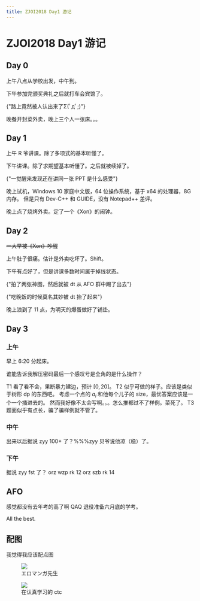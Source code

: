 ```yaml
---
title: ZJOI2018 Day1 游记
---
```


# ZJOI2018 Day1 游记


<Metadata author="swwind" time="2018-3-18" />

## Day 0

上午八点从学校出发，中午到。

下午参加完颁奖典礼之后就打车会宾馆了。

<p>
  <span class="truth" title="你知道的太多了">
    {"路上竟然被人认出来了Σ(ﾟдﾟ;)"}
  </span>
</p>

晚餐开封菜外卖，晚上三个人一张床。。。

## Day 1

上午 R 爷讲课。除了多项式的基本听懂了。

下午讲课。除了求期望基本听懂了。之后就被续掉了。

<p>
  <span class="truth" title="你知道的太多了">
    {"一觉醒来发现还在讲同一张 PPT 是什么感受"}
  </span>
</p>

晚上试机，Windows 10 家庭中文版，64 位操作系统，基于 x64 的处理器，8G 内存。
但是只有 Dev-C++ 和 GUIDE，没有 Notepad++ 差评。

晚上点了烧烤外卖。定了一个《Хоп》的闹钟。

## Day 2

~~一大早被《Хоп》吵醒~~

上午肚子很痛。估计是外卖吃坏了。Shift。

下午有点好了，但是讲课多数时间属于掉线状态。

<p>
  <span class="truth" title="说实话我这个角度神了">
    {"拍了两张神图，然后就被 dt 从 AFO 群中踢了出去"}
  </span>
</p>

<p>
  <span class="truth" title="卧槽">
    {"吃晚饭的时候莫名其妙被 dt 抬了起来"}
  </span>
</p>

晚上浪到了 11 点，为明天的爆蛋做好了铺垫。

## Day 3

### 上午

早上 6:20 分起床。

谁能告诉我解压密码最后一个感叹号是全角的是什么操作？

T1 看了看不会，果断暴力建边，预计 $[0,20]$。
T2 似乎可做的样子。应该是类似于树形 dp 的东西吧。
考虑一个点的 $a_i$ 和他每个儿子的 size，最优答案应该是一个一个插进去的。
然而我好像不太会写啊。。。怎么推都过不了样例。菜死了。
T3 题面似乎有点长，骗了骗样例就不管了。

### 中午

出来以后据说 zyy 100+ 了？%%%zyy
贝爷说他凉（稳）了。

### 下午

据说 zyy fst 了？
orz wzp rk 12
orz szb rk 14

## AFO

感觉都没有去年考的高了啊 QAQ
退役准备六月底的学考。

All the best.

## 配图

我觉得我应该配点图

<figure>
  <img src="https://i.loli.net/2018/03/21/5ab241daa2173.jpg" />
  <figcaption>エロマンガ先生</figcaption>
</figure>

<figure>
  <img src="https://i.loli.net/2018/03/21/5ab243092f61a.jpg" />
  <figcaption>在认真学习的 ctc</figcaption>
</figure>
